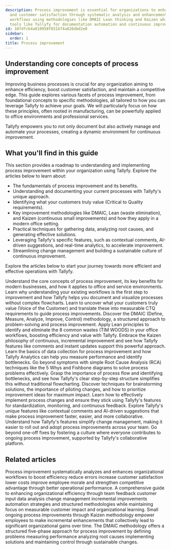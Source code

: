 ```yaml
---
description: Process improvement is essential for organizations to enhance efficiency
  and customer satisfaction through systematic analysis and enhancement of business
  workflows using methodologies like DMAIC Lean thinking and Kaizen while leveraging
  tools like Tallyfy for documentation automation and continuous improvement management.
id: 10fdfcb4a010958f031b74a826dbd2e0
sidebar:
  order: 1
title: Process improvement
---
```


## Understanding core concepts of process improvement

Improving business processes is crucial for any organization aiming to enhance efficiency, boost customer satisfaction, and maintain a competitive edge. This guide explores various facets of process improvement, from foundational concepts to specific methodologies, all tailored to how you can leverage Tallyfy to achieve your goals. We will particularly focus on how these principles, often rooted in manufacturing, can be powerfully applied to office environments and professional services.

Tallyfy empowers you to not only document but also actively manage and automate your processes, creating a dynamic environment for continuous improvement.

## What you'll find in this guide

This section provides a roadmap to understanding and implementing process improvement within your organization using Tallyfy. Explore the articles below to learn about:

-   The fundamentals of process improvement and its benefits.
-   Understanding and documenting your current processes with Tallyfy's unique approach.
-   Identifying what your customers truly value (Critical to Quality requirements).
-   Key improvement methodologies like DMAIC, Lean (waste elimination), and Kaizen (continuous small improvements) and how they apply in a modern office setting.
-   Practical techniques for gathering data, analyzing root causes, and generating effective solutions.
-   Leveraging Tallyfy's specific features, such as contextual comments, AI-driven suggestions, and real-time analytics, to accelerate improvement.
-   Streamlining change management and building a sustainable culture of continuous improvement.

Explore the articles below to start your journey towards more efficient and effective operations with Tallyfy.


<CardGrid>
  <LinkTitleCard header="<b>What is process improvement and why is it vital?</b>" href="./what-is-process-improvement/" >Understand the core concepts of process improvement, its key benefits for modern businesses, and how it applies to office and service environments.</LinkTitleCard>
  <LinkTitleCard header="<b>Understanding your current processes with Tallyfy</b>" href="./understanding-your-current-processes-with-tallyfy/" >Learn why understanding your existing workflows is the first step to improvement and how Tallyfy helps you document and visualize processes without complex flowcharts.</LinkTitleCard>
  <LinkTitleCard header="<b>Identifying customer needs and Critical to Quality (CTQ) requirements</b>" href="./identifying-customer-needs-and-critical-to-quality-ctq-requirements/" >Learn to uncover what your customers truly value (Voice of the Customer) and translate these into measurable CTQ requirements to guide process improvements.</LinkTitleCard>
  <LinkTitleCard header="<b>Introduction to DMAIC for process improvement</b>" href="./introduction-to-dmaic-for-process-improvement/" >Discover the DMAIC (Define, Measure, Analyze, Improve, Control) methodology, a structured approach to problem-solving and process improvement.</LinkTitleCard>
  <LinkTitleCard header="<b>Lean thinking: eliminating waste in office processes</b>" href="./lean-thinking-eliminating-waste-in-office-processes/" >Apply Lean principles to identify and eliminate the 8 common wastes (TIM WOODS) in your office workflows, boosting efficiency and value with Tallyfy.</LinkTitleCard>
  <LinkTitleCard header="<b>Kaizen: making continuous small improvements with Tallyfy</b>" href="./kaizen-making-continuous-small-improvements-with-tallyfy/" >Embrace the Kaizen philosophy of continuous, incremental improvement and see how Tallyfy features like comments and instant updates support this powerful approach.</LinkTitleCard>
  <LinkTitleCard header="<b>Gathering data and using Tallyfy analytics for insights</b>" href="./gathering-data-and-using-tallyfy-analytics-for-insights/" >Learn the basics of data collection for process improvement and how Tallyfy Analytics can help you measure performance and identify bottlenecks.</LinkTitleCard>
  <LinkTitleCard header="<b>Simple root cause analysis techniques to find why problems occur</b>" href="./simple-root-cause-analysis-techniques/" >Go beyond symptoms with simple Root Cause Analysis (RCA) techniques like the 5 Whys and Fishbone diagrams to solve process problems effectively.</LinkTitleCard>
  <LinkTitleCard header="<b>Understanding process flow without complex flowcharts</b>" href="./understanding-process-flow-without-complex-flowcharts/" >Grasp the importance of process flow and identifying bottlenecks, and see how Tallyfy's clear step-by-step structure simplifies this without traditional flowcharting.</LinkTitleCard>
  <LinkTitleCard header="<b>Generating, testing, and prioritizing improvement ideas</b>" href="./generating-testing-and-prioritizing-improvement-ideas/" >Discover techniques for brainstorming solutions, the importance of piloting changes, and how to prioritize improvement ideas for maximum impact.</LinkTitleCard>
  <LinkTitleCard header="<b>Implementing changes and sustaining improvements with Tallyfy</b>" href="./implementing-changes-and-sustaining-improvements-with-tallyfy/" >Learn how to effectively implement process changes and ensure they stick using Tallyfy's features for standardization, monitoring, and continuous feedback.</LinkTitleCard>
  <LinkTitleCard header="<b>How Tallyfy comments and AI supercharge process improvement</b>" href="./how-tallyfy-comments-and-ai-supercharge-process-improvement/" >Explore Tallyfy's unique features like contextual comments and AI-driven suggestions that make process improvement faster, easier, and more collaborative.</LinkTitleCard>
  <LinkTitleCard header="<b>Streamlining change management when improving processes with Tallyfy</b>" href="./streamlining-change-management-with-tallyfy/" >Understand how Tallyfy's features simplify change management, making it easier to roll out and adopt process improvements across your team.</LinkTitleCard>
  <LinkTitleCard header="<b>Building a culture of continuous improvement with Tallyfy</b>" href="./building-a-culture-of-continuous-improvement/" >Go beyond one-off fixes by fostering a culture where everyone contributes to ongoing process improvement, supported by Tallyfy's collaborative platform.</LinkTitleCard>
</CardGrid>

## Related articles
<CardGrid>
<LinkTitleCard header="<b>Process Improvement > What is process improvement?</b>" href="/products/pro/tutorials/how-to/process-improvement/what-is-process-improvement/" > Process improvement systematically analyzes and enhances organizational workflows to boost efficiency reduce errors increase customer satisfaction lower costs improve employee morale and strengthen competitive advantage through better operational performance. </LinkTitleCard>
<LinkTitleCard header="<b>How To > Improve processes effectively</b>" href="/products/pro/tutorials/how-to/improve-processes-effectively/" > A comprehensive guide to enhancing organizational efficiency through team feedback customer input data analysis change management incremental improvements automation strategies and structured methodologies while maintaining focus on measurable customer impact and organizational learning. </LinkTitleCard>
<LinkTitleCard header="<b>Process Improvement > Kaizen - Continuous small improvements</b>" href="/products/pro/tutorials/how-to/process-improvement/kaizen-making-continuous-small-improvements-with-tallyfy/" > Small ongoing process improvements through Kaizen methodology empower employees to make incremental enhancements that collectively lead to significant organizational gains over time. </LinkTitleCard>
<LinkTitleCard header="<b>Process Improvement > Introduction to DMAIC</b>" href="/products/pro/tutorials/how-to/process-improvement/introduction-to-dmaic-for-process-improvement/" > The DMAIC methodology offers a structured five-phase approach for process improvement by defining problems measuring performance analyzing root causes implementing solutions and maintaining control through sustainable changes. </LinkTitleCard>
</CardGrid>